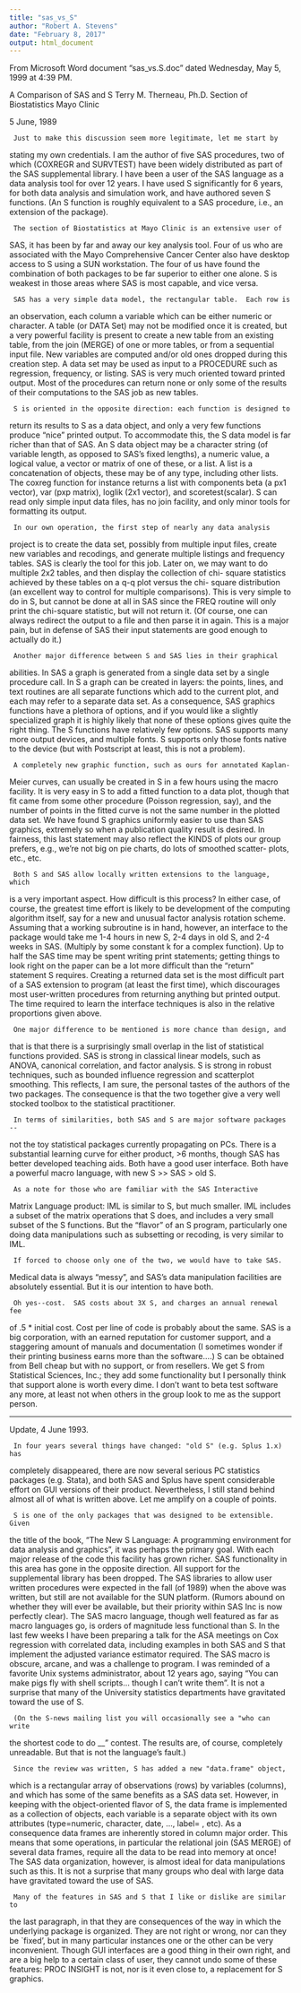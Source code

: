 ```yaml
---
title: "sas_vs_S"
author: "Robert A. Stevens"
date: "February 8, 2017"
output: html_document
---
```


From Microsoft Word document "sas_vs.S.doc" dated Wednesday, May 5, 1999 at 4:39 PM.

A Comparison of SAS and S
Terry M. Therneau, Ph.D.
Section of Biostatistics
Mayo Clinic

5 June, 1989

     Just to make this discussion seem more legitimate, let me start by
stating my own credentials.  I am the author of five SAS procedures, two of
which (COXREGR and SURVTEST) have been widely distributed as part of the
SAS supplemental library.  I have been a user of the SAS language as a
data analysis tool for over 12 years.  I have used S significantly for 6
years, for both data analysis and simulation work, and have authored seven
S functions.  (An S function is roughly equivalent to a SAS procedure,
i.e., an extension of the package).

     The section of Biostatistics at Mayo Clinic is an extensive user of
SAS, it has been by far and away our key analysis tool.  Four of us who are
associated with the Mayo Comprehensive Cancer Center also have desktop
access to S using a SUN workstation.  The four of us have found the
combination of both packages to be far superior to either one alone.  S is
weakest in those areas where SAS is most capable, and vice versa.

     SAS has a very simple data model, the rectangular table.  Each row is
an observation, each column a variable which can be either numeric or
character.  A table (or DATA Set) may not be modified once it is created,
but a very powerful facility is present to create a new table from an
existing table, from the join (MERGE) of one or more tables, or from a
sequential input file.  New variables are computed and/or old ones dropped
during this creation step.  A data set may be used as input to a PROCEDURE
such as regression, frequency, or listing.  SAS is very much oriented
toward printed output.  Most of the procedures can return none or only some of
the results of their computations to the SAS job as new tables.

     S is oriented in the opposite direction: each function is designed to
return its results to S as a data object, and only a very few functions
produce "nice" printed output.  To accommodate this, the S data model is
far richer than that of SAS.  An S data object may be a character string
(of variable length, as opposed to SAS's fixed lengths), a numeric value, a
logical value, a vector or matrix of one of these, or a list.  A list is a
concatenation of objects, these may be of any type, including other lists.
The coxreg function for instance returns a list with components beta (a px1
vector), var (pxp matrix), loglik (2x1 vector), and scoretest(scalar).  S
can read only simple input data files, has no join facility, and only minor
tools for formatting its output.

     In our own operation, the first step of nearly any data analysis
project is to create the data set, possibly from multiple input files,
create new variables and recodings, and generate multiple listings and
frequency tables.  SAS is clearly the tool for this job.  Later on, we may
want to do multiple 2x2 tables, and then display the collection of chi-
square statistics achieved by these tables on a q-q plot versus the chi-
square distribution (an excellent way to control for multiple comparisons).
This is very simple to do in S, but cannot be done at all in SAS since the
FREQ routine will only print the chi-square statistic, but will not return
it.  (Of course, one can always redirect the output to a file and then
parse it in again.  This is a major pain, but in defense of SAS their input
statements are good enough to actually do it.)

     Another major difference between S and SAS lies in their graphical
abilities.  In SAS a graph is generated from a single data set by a single
procedure call.  In S a graph can be created in layers: the points, lines,
and text routines are all separate functions which add to the current
plot, and each may refer to a separate data set.  As a consequence, SAS
graphics functions have a plethora of options, and if you would like a
slightly specialized graph it is highly likely that none of these options
gives quite the right thing.  The S functions have relatively few options.
SAS supports many more output devices, and multiple fonts.  S supports only
those fonts native to the device (but with Postscript at least, this is not a
problem).

     A completely new graphic function, such as ours for annotated Kaplan-
Meier curves, can usually be created in S in a few hours using the macro
facility.  It is very easy in S to add a fitted function to a data plot,
though that fit came from some other procedure (Poisson regression, say),
and the number of points in the fitted curve is not the same number in the
plotted data set.  We have found S graphics uniformly easier to use than
SAS graphics, extremely so when a publication quality result is desired.
In fairness, this last statement may also reflect the KINDS of plots our
group prefers, e.g., we're not big on pie charts, do lots of smoothed scatter-
plots, etc., etc.

     Both S and SAS allow locally written extensions to the language, which
is a very important aspect.  How difficult is this process?  In either
case, of course, the greatest time effort is likely to be development of
the computing algorithm itself, say for a new and unusual factor analysis
rotation scheme.  Assuming that a working subroutine is in hand, however,
an interface to the package would take me 1-4 hours in new S, 2-4 days in
old S, and 2-4 weeks in SAS.  (Multiply by some constant k for a complex
function).  Up to half the SAS time may be spent writing print statements;
getting things to look right on the paper can be a lot more difficult than
the "return" statement S requires.  Creating a returned data set is the
most difficult part of a SAS extension to program (at least the first
time), which discourages most user-written procedures from returning
anything but printed output.  The time required to learn the interface
techniques is also in the relative proportions given above.

     One major difference to be mentioned is more chance than design, and
that is that there is a surprisingly small overlap in the list of
statistical functions provided.  SAS is strong in classical linear models,
such as ANOVA, canonical correlation, and factor analysis.  S is strong in
robust techniques, such as bounded influence regression and scatterplot
smoothing.  This reflects, I am sure, the personal tastes of the authors of
the two packages.  The consequence is that the two together give a very
well stocked toolbox to the statistical practitioner.

     In terms of similarities, both SAS and S are major software packages --
not the toy statistical packages currently propagating on PCs.  There is a
substantial learning curve for either product, >6 months, though SAS has
better developed teaching aids.  Both have a good user interface.  Both
have a powerful macro language, with new S >> SAS > old S.

     As a note for those who are familiar with the SAS Interactive
Matrix Language product:  IML is similar to S, but much smaller.  IML
includes a subset of the matrix operations that S does, and includes a very
small subset of the S functions.  But the "flavor" of an S program,
particularly one doing data manipulations such as subsetting or recoding,
is very similar to IML.

     If forced to choose only one of the two, we would have to take SAS.
Medical data is always "messy", and SAS's data manipulation facilities are
absolutely essential.  But it is our intention to have both.

     Oh yes--cost.  SAS costs about 3X S, and charges an annual renewal fee
of .5 * initial cost.  Cost per line of code is probably about the same.
SAS is a big corporation, with an earned reputation for customer support,
and a staggering amount of manuals and documentation (I sometimes wonder if
their printing business earns more than the software....)  S can be
obtained from Bell cheap but with no support, or from resellers.  We get S
from Statistical Sciences, Inc.; they add some functionality but I
personally think that support alone is worth every dime.  I don't want to
beta test software any more, at least not when others in the group look to
me as the support person.

-----

  Update, 4 June 1993.

     In four years several things have changed: "old S" (e.g. Splus 1.x) has
completely disappeared, there are now several serious PC statistics packages
(e.g. Stata), and both SAS and Splus have spent considerable effort on
GUI versions of their product.  Nevertheless, I still stand behind almost all
of what is written above.  Let me amplify on a couple of points.

     S is one of the only packages that was designed to be extensible.  Given
the title of the book, "The New S Language: A programming environment for
data analysis and graphics", it was perhaps the primary goal.  With each major
release of the code this facility has grown richer.  SAS functionality in this
area has gone in the opposite direction.  All support for the supplemental
library has been dropped.  The SAS libraries to allow user written procedures
were expected in the fall (of 1989) when the above was written, but still
are not available for the SUN platform.  (Rumors abound on whether they
will ever be available, but their priority within SAS Inc is now perfectly
clear).  The SAS macro language, though well featured as far as macro
languages go, is orders of magnitude less functional than S.  In the last
few weeks I have been preparing a talk for the ASA meetings on Cox
regression with correlated data, including examples in both SAS and S that
implement the adjusted variance estimator required.  The SAS macro is
obscure, arcane, and was a challenge to program.  I was reminded of a
favorite Unix systems administrator, about 12 years ago, saying "You can
make pigs fly with shell scripts... though I can't write them".  It is not
a surprise that many of the University statistics departments have
gravitated toward the use of S.

     (On the S-news mailing list you will occasionally see a "who can write
the shortest code to do __" contest.  The results are, of course, completely
unreadable.  But that is not the language's fault.)

     Since the review was written, S has added a new "data.frame" object,
which is a rectangular array of observations (rows) by variables (columns),
and which has some of the same benefits as a SAS data set.  However, in
keeping with the object-oriented flavor of S, the data frame is implemented
as a collection of objects, each variable is a separate object with its
own attributes (type=numeric, character, date, ..., label= , etc).  As a
consequence data frames are inherently stored in column major order.  This
means that some operations, in particular the relational join (SAS MERGE) of
several data frames, require all the data to be read into memory at once!
The SAS data organization, however, is almost ideal for data manipulations
such as this.  It is not a surprise that many groups who deal with large
data have gravitated toward the use of SAS.

     Many of the features in SAS and S that I like or dislike are similar to
the last paragraph, in that they are consequences of the way in which the
underlying package is organized.  They are not right or wrong, nor can they
be `fixed', but in many particular instances one or the other can be
very inconvenient.  Though GUI interfaces are a good thing in their own
right, and are a big help to a certain class of user, they cannot undo some
of these features:  PROC INSIGHT is not, nor is it even close to, a
replacement for S graphics.
